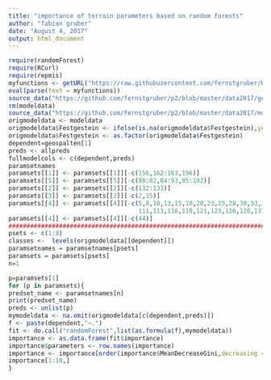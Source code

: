 ```yaml
---
title: "importance of terrain parameters based on random forests"
author: "fabian gruber"
date: "August 4, 2017"
output: html_document
---
```


```r
require(randomForest)
require(RCurl)
require(repmis)
myfunctions <- getURL("https://raw.githubusercontent.com/fernstgruber/Rstuff/master/fabiansandrossitersfunctions.R", ssl.verifypeer = FALSE)
eval(parse(text = myfunctions))
source_data("https://github.com/fernstgruber/p2/blob/master/data2017/geotopodata_twohundredpergeomorph_2017.RData?raw=true")
rm(modeldata)
source_data("https://github.com/fernstgruber/p2/blob/master/data2017/modeldata_onehundredpergeomorph.RData?raw=true")
origmodeldata <- modeldata
origmodeldata$Festgestein <- ifelse(is.na(origmodeldata$Festgestein),yes = 0,no = 1)
origmodeldata$Festgestein <- as.factor(origmodeldata$Festgestein)
dependent=geospalten[1]
preds <- allpreds
fullmodelcols <- c(dependent,preds)
paramsetnames
paramsets[[1]] <- paramsets[[1]][-c(156,162:163,196)]
paramsets[[5]] <- paramsets[[5]][-c(80:82,84:93,95:102)]
paramsets[[2]] <- paramsets[[2]][-c(132:133)]
paramsets[[3]] <- paramsets[[3]][-c(2,15)]
paramsets[[4]] <- paramsets[[4]][-c(5,8,10,13,15,18,20,23,25,28,30,33,35,38,40,43,45,48,50,53,55,58,60,63,65,68,70,72,73,76,78,81,83,86,88,91,93,96,98,101,103,106,108,
                                    111,113,116,118,121,123,126,128,131,133,136,138,141,143,146,148,151,153,156,158,161,163,164,165,168,170,173,175,178,180,183,185)]
paramsets[[4]] <- paramsets[[4]][-c(44)]
#########################################################################################
psets <- c(1:8)
classes <-  levels(origmodeldata[[dependent]])
paramsetnames = paramsetnames[psets]
paramsets = paramsets[psets]
n=1

p=paramsets[1]
for (p in paramsets){
predset_name <- paramsetnames[n]
print(predset_name)
preds <- unlist(p)
mymodeldata <- na.omit(origmodeldata[c(dependent,preds)])
f <- paste(dependent,"~.")
fit <- do.call("randomForest",list(as.formula(f),mymodeldata))
importance <- as.data.frame(fit$importance)
importance$parameters <- row.names(importance)
importance <- importance[order(importance$MeanDecreaseGini,decreasing = T),]
importance[1:10,]
}
```




